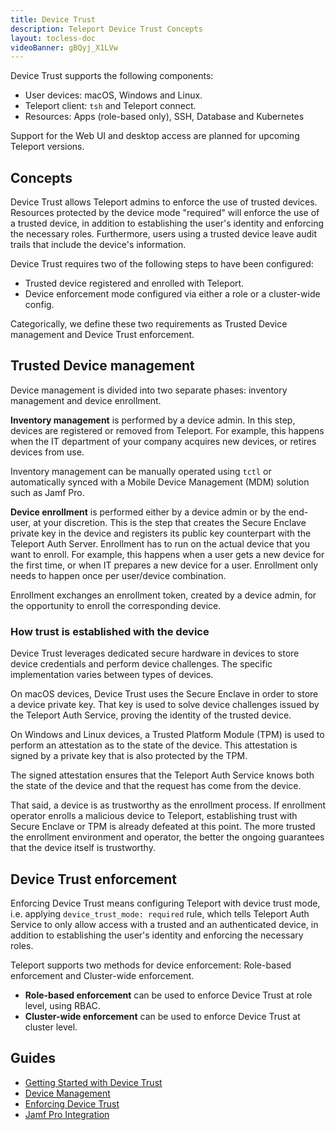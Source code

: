```yaml
---
title: Device Trust
description: Teleport Device Trust Concepts
layout: tocless-doc
videoBanner: gBQyj_X1LVw
---
```


<Admonition type="notice">
  Device Trust supports the following components:

  - User devices: macOS, Windows and Linux.
  - Teleport client: `tsh` and Teleport connect.
  - Resources: Apps (role-based only), SSH, Database and Kubernetes

  Support for the Web UI and desktop access are planned for upcoming Teleport
  versions.
</Admonition>

## Concepts

Device Trust allows Teleport admins to enforce the use of trusted devices.
Resources protected by the device mode "required" will enforce the use of a
trusted device, in addition to establishing the user's identity and enforcing
the necessary roles. Furthermore, users using a trusted device leave audit
trails that include the device's information.

Device Trust requires two of the following steps to have been configured:

- Trusted device registered and enrolled with Teleport.
- Device enforcement mode configured via either a role or a cluster-wide config.

Categorically, we define these two requirements as Trusted Device management
and Device Trust enforcement.

## Trusted Device management

Device management is divided into two separate phases: inventory management and
device enrollment.

**Inventory management** is performed by a device admin. In this step, devices
are registered or removed from Teleport. For example, this happens when the IT
department of your company acquires new devices, or retires devices from use.

Inventory management can be manually operated using `tctl` or automatically synced
with a Mobile Device Management (MDM) solution such as Jamf Pro.

**Device enrollment** is performed either by a device admin or by the end-user,
at your discretion. This is the step that creates the Secure Enclave private key
in the device and registers its public key counterpart with the Teleport Auth
Server. Enrollment has to run on the actual device that you want to enroll. For
example, this happens when a user gets a new device for the first time, or when
IT prepares a new device for a user. Enrollment only needs to happen once per
user/device combination.

Enrollment exchanges an enrollment token, created by a
device admin, for the opportunity to enroll the corresponding device.

### How trust is established with the device

Device Trust leverages dedicated secure hardware in devices to store device credentials
and perform device challenges. The specific implementation varies between types of devices.

On macOS devices, Device Trust uses the Secure Enclave in order to store a
device private key. That key is used to solve device challenges issued by the
Teleport Auth Service, proving the identity of the trusted device.

On Windows and Linux devices, a Trusted Platform Module (TPM) is used to perform
an attestation as to the state of the device. This attestation is signed by a
private key that is also protected by the TPM.

The signed attestation ensures that the Teleport Auth Service knows both the state
of the device and that the request has come from the device.

That said, a device is as trustworthy as the enrollment process. If enrollment operator
enrolls a malicious device to Teleport, establishing trust with Secure Enclave or TPM is
already defeated at this point. The more trusted the enrollment environment and operator,
the better the ongoing guarantees that the device itself is trustworthy.

## Device Trust enforcement

Enforcing Device Trust means configuring Teleport with device trust mode, i.e. applying
`device_trust_mode: required` rule, which tells Teleport Auth Service to only allow access
with a trusted and an authenticated device, in addition to establishing the user's identity and enforcing
the necessary roles.

Teleport supports two methods for device enforcement: Role-based
enforcement and Cluster-wide enforcement.

- **Role-based enforcement** can be used to enforce Device Trust at role level, using RBAC.
- **Cluster-wide enforcement** can be used to enforce Device Trust at cluster level.

## Guides

- [Getting Started with Device Trust](./device-trust/guide.mdx)
- [Device Management](./device-trust/device-management.mdx)
- [Enforcing Device Trust](./device-trust/enforcing-device-trust.mdx)
- [Jamf Pro Integration](./device-trust/jamf-integration.mdx)
